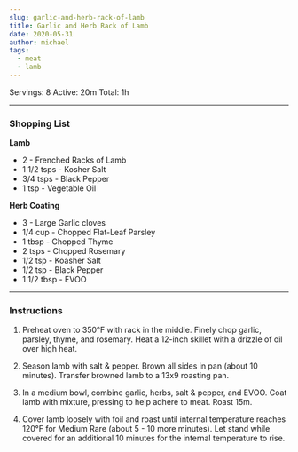 ```yaml
---
slug: garlic-and-herb-rack-of-lamb
title: Garlic and Herb Rack of Lamb
date: 2020-05-31
author: michael
tags:
  - meat
  - lamb
---
```


Servings: 8
Active: 20m
Total: 1h

---

### Shopping List

**Lamb**

- 2 - Frenched Racks of Lamb
- 1 1/2 tsps - Kosher Salt
- 3/4 tsps - Black Pepper
- 1 tsp - Vegetable Oil

**Herb Coating**

- 3 - Large Garlic cloves
- 1/4 cup - Chopped Flat-Leaf Parsley
- 1 tbsp - Chopped Thyme
- 2 tsps - Chopped Rosemary
- 1/2 tsp - Koasher Salt
- 1/2 tsp - Black Pepper
- 1 1/2 tbsp - EVOO

---

### Instructions

1. Preheat oven to 350&deg;F with rack in the middle. Finely chop garlic, parsley, thyme, and rosemary. Heat a 12-inch skillet with a drizzle of oil over high heat.

2. Season lamb with salt & pepper. Brown all sides in pan (about 10 minutes). Transfer browned lamb to a 13x9 roasting pan.

3. In a medium bowl, combine garlic, herbs, salt & pepper, and EVOO. Coat lamb with mixture, pressing to help adhere to meat. Roast 15m.

4. Cover lamb loosely with foil and roast until internal temperature reaches 120&deg;F for Medium Rare (about 5 - 10 more minutes). Let stand while covered for an additional 10 minutes for the internal temperature to rise.

